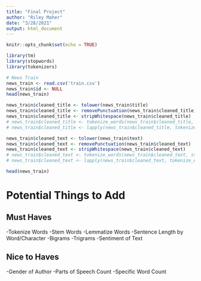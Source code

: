```yaml
---
title: "Final Project"
author: "Riley Maher"
date: "3/28/2021"
output: html_document
---
```


```r
knitr::opts_chunk$set(echo = TRUE)
```

```r
library(tm)
library(stopwords)
library(tokenizers)
```

```r
# News Train
news_train <- read.csv('train.csv')
news_train$id <- NULL
head(news_train)
```

```r
news_train$cleaned_title <- tolower(news_train$title)
news_train$cleaned_title <- removePunctuation(news_train$cleaned_title)
news_train$cleaned_title <- stripWhitespace(news_train$cleaned_title)
# news_train$cleaned_title <- tokenize_words(news_train$cleaned_title, stopwords = stopwords::stopwords("en"))
# news_train$cleaned_title <- lapply(news_train$cleaned_title, tokenize_word_stems)
```


```r
news_train$cleaned_text <- tolower(news_train$text)
news_train$cleaned_text <- removePunctuation(news_train$cleaned_text)
news_train$cleaned_text <- stripWhitespace(news_train$cleaned_text)
# news_train$cleaned_text <- tokenize_words(news_train$cleaned_text, stopwords = stopwords::stopwords("en"))
# news_train$cleaned_text <- lapply(news_train$cleaned_text, tokenize_word_stems)
```


```r

head(news_train)
```

# Potential Things to Add

## Must Haves
-Tokenize Words
-Stem Words
-Lemmatize Words
-Sentence Length by Word/Character
-Bigrams
-Trigrams
-Sentiment of Text

## Nice to Haves
-Gender of Author
-Parts of Speech Count
-Specific Word Count

